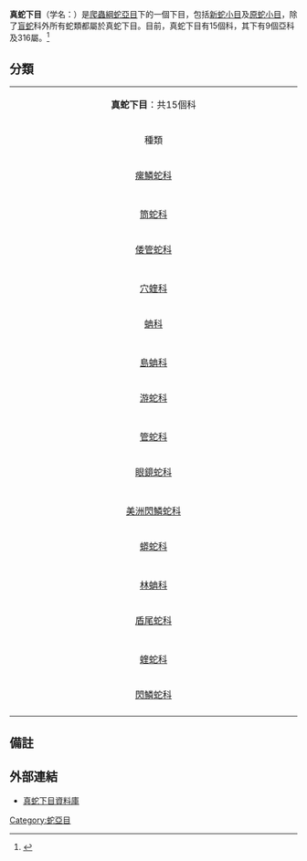 {{更新|time=2019-06-30T08:34:07+00:00}}
{{Automatic Taxobox
| image = Python molure 13.JPG
| image_caption = 蟒科 ''Python molurus''
| taxon=Alethinophidia
| authority = [[Franz_Nopcsa_von_Felső-Szilvás|Nopcsa]]，1923
| subdivision ranks=演化支
| subdivision=
*{{tsl|en|Afrophidia|非洲真蛇类}} Afrophidia
**[[新蛇小目|新蛇小目]] Caenophidia
**[[原蛇小目|原蛇小目]] Henophidia
*{{tsl|en|Amerophidia|美洲真蛇类}} Amerophidia
**[[筒蛇科|筒蛇科]] Aniliidae
**[[林蚺科|林蚺科]] Tropidophiidae
**†Australophis
}}

'''真蛇下目'''（学名：{{lang|la|Alethinophidia}}）是[[爬蟲綱|爬蟲綱]][[蛇亞目|蛇亞目]]下的一個下目，包括[[新蛇小目|新蛇小目]]及[[原蛇小目|原蛇小目]]，除了[[盲蛇|盲蛇]]科外所有蛇類都屬於真蛇下目。目前，真蛇下目有15個科，其下有9個亞科及316屬。<ref name="ITIS">{{ITIS|ID=634390|taxon=真蛇下目|year=2007|date=14 August}}</ref>

== 分類 ==
{| class="wikitable" border="1" cellspacing="0" cellpadding="4" 
|-
| colspan="5" align="center" bgcolor="#7AB8CC" | <div style="font-size:12pt;"> '''真蛇下目'''：共15個科
|-
! style="width: 20%" align="center"| 種類
! style="width: 35%" align="center"| 學名／命名者／命名年
! style="width: 35%" align="center"| 例種
! style="width: 10%" align="center"| 圖片
|-
|align="center"|[[瘰鱗蛇科|瘰鱗蛇科]]||align="center"|Acrochordidae<br /><small>Bonaparte，1831</small><ref name="Cogger91_23"/>||align="center"|[[瘰鱗蛇|瘰鱗蛇]]||align="center"|
|-
|-style="background:#EAEAEA"
|align="center"|[[筒蛇科|筒蛇科]]||align="center"|Aniliidae<br /><small>Stejneger，1907</small><ref>{{ITIS|ID=209611|taxon=Aniliidae|year=2007|date=12 December}}</ref>||align="center"|[[紅尾筒蛇|紅尾筒蛇]]||
|-
|align="center"|[[倭管蛇科|倭管蛇科]]||align="center"|Anomochilidae<br /><small>Cundall、Wallach及Rossman，1993</small><ref>{{ITIS|ID=563894|taxon=Anomochilidae|year=2007|date=13 December}}</ref>||align="center"|[[李奧拿氏倭管蛇|李奧拿氏倭管蛇]]||
|-
|-style="background:#EAEAEA"
|align="center"|[[穴蝰科|穴蝰科]]||align="center"|Atractaspididae<br /><small>Günther，1858</small><ref>{{ITIS|ID=563895|taxon=Atractaspididae|year=2007|date=13 December}}</ref>||align="center"|[[穴蝰|穴蝰]]||
|-
|align="center"|[[蚺科|蚺科]]||align="center"|Boidae<br /><small>[[約翰·愛德華·格雷|Gray]]，1825</small><ref name="Cogger91_23">康加（1991年），頁23。</ref>||align="center"|[[森蚺|森蚺]]||align="center"|[[File:Eunectes_murinus.jpg|100px]]
|-
|-style="background:#EAEAEA"
|align="center"|[[島蚺科|島蚺科]]||align="center"|Bolyeriidae<br /><small>Hoffstetter，1946</small>||align="center"|[[島蚺|島蚺]]||
|-
|align="center"|[[游蛇科|游蛇科]]||align="center"|Colubridae<br /><small>Oppel，1811</small><ref name="Cogger91_23"/>||align="center"|[[食卵蛇|食卵蛇]]、[[瘦蛇|瘦蛇]]||align="center"|[[File:Eierschlange_frisst_Zwergwachtelei.jpg|100px]]
|-
|-style="background:#EAEAEA"
|align="center"|[[管蛇科|管蛇科]]||align="center"|Cylindrophiidae<br /><small>Fitzinger，1843</small>||align="center"|[[紅尾管蛇|紅尾管蛇]]||align="center"|
|-
|align="center"|[[眼鏡蛇科|眼鏡蛇科]]||align="center"|Elapidae<br /><small>Boie，1827</small><ref name="Cogger91_23"/>||align="center"|[[眼鏡王蛇|眼鏡王蛇]]、[[印度眼鏡蛇|印度眼鏡蛇]]、[[虎蛇|虎蛇]]、[[死亡蛇|死亡蛇]]||align="center"|[[File:KINGCOBRA.jpg|100px]]
|-
|-style="background:#EAEAEA"
|align="center"|[[美洲閃鱗蛇科|美洲閃鱗蛇科]]||align="center"|Loxocemidae<br /><small>[[愛德華·德林克·科普|Cope]]，1861</small>||align="center"|[[美洲閃鱗蛇|美洲閃鱗蛇]]||align="center"|[[File:Loxocemus_bicolor.jpg|100px]]
|-
|align="center"|[[蟒蛇科|蟒蛇科]]||align="center"|Pythonidae<br /><small>Fitzinger，1826</small>||align="center"|[[盾蟒|盾蟒]]、[[網紋蟒|網紋蟒]]、[[窩瑪蟒|窩瑪蟒]]||align="center"|[[File:Blackheaded_python.jpg|100px]]
|-
|-style="background:#EAEAEA"
|align="center"|[[林蚺科|林蚺科]]||align="center"|Tropidophiidae<br /><small>Brongersma，1951</small>||align="center"|[[古巴林蚺|古巴林蚺]]||
|-
|align="center"|[[盾尾蛇科|盾尾蛇科]]||align="center"|Uropeltidae<br /><small>[[約翰內斯·彼得·繆勒|Müller]]，1832</small>||align="center"|[[紅腹銼尾蛇|紅腹銼尾蛇]]||align="center"|[[File:Rhinophis_microlepis.jpg|100px]]
|-
|-style="background:#EAEAEA"
|align="center"|[[蝰蛇科|蝰蛇科]]||align="center"|Viperidae<br /><small>Oppel，1811</small><ref name="Cogger91_23"/>||align="center"|[[角蝰|角蝰]]||align="center"|[[File:Cerastes-cerastes_head.jpg|100px]]
|-
|align="center"|[[閃鱗蛇科|閃鱗蛇科]]||align="center"|Xenopeltidae<br /><small>Bonaparte，1845</small>||align="center"|[[海南閃鱗蛇|海南閃鱗蛇]]||align="center"|[[File:XenopeltisUnicolorRooij.jpg|100px]]
|-
|}

== 備註 ==
{{reflist}}

== 外部連結 ==
* {{en}}[https://web.archive.org/web/20070905184535/http://www.palaeos.com/Vertebrates/Units/Unit260/260.300.html 真蛇下目資料庫]

{{Snake_families}}
{{Taxonbar|from=Q940396}}

[[Category:蛇亞目|Category:蛇亞目]]